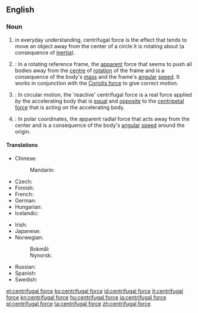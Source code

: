 ==English==

{{wikipedia}}

===Noun===
{{en-noun|head=[[centrifugal]] [[force]]}}

# in everyday understanding, centrifugal force is the effect that tends to move an object away from the center of a circle it is rotating about (a consequence of [[inertia]]).
# {{physics}}: In a rotating reference frame, the [[apparent]] force that seems to push all bodies away from the [[centre]] of [[rotation]] of the frame and is a consequence of the body's [[mass]] and the frame's [[angular]] [[speed]]. It works in conjunction with the [[Coriolis force]] to give correct motion.
# {{physics}}: In circular motion, the 'reactive' centrifugal force is a real force applied ''by'' the accelerating body that is [[equal]] and [[opposite]] to the [[centripetal force]] that is acting ''on'' the accelerating body.
# {{physics}}: In polar coordinates, the apparent radial force that acts away from the center and is a consequence of the body's [[angular]] [[speed]] around the origin.

====Translations====
{{trans-top|a force}}
* Chinese:
*: Mandarin: {{t|cmn|離心力|tr=líxīnlì|sc=Hani}}
* Czech: {{t-|cs|odstředivá síla|f}}
* Finnish: {{t-|fi|keskipakoisvoima}}
* French: {{t-|fr|force centrifuge|f}}
* German: {{t|de|Zentrifugalkraft|f}}
* Hungarian: {{t+|hu|centrifugális erő}}
* Icelandic: {{t-|is|miðflóttakraftur|m}}
{{trans-mid}}
* Irish: {{t-|ga|fórsa lártheifeach|m}}
* Japanese: {{t|ja|遠心力|tr=えんしんりょく, enshinryoku|sc=Jpan}}
* Norwegian:
*: Bokmål: {{t-|no|sentrifugalkraft|m|f}}
*: Nynorsk: {{t-|nn|sentrifugalkraft|f}}
* Russian: {{t-|ru|центробежная сила|f|tr=centrobéžnaja síla}}
* Spanish: {{t-|es|fuerza centrífuga|f}}
* Swedish: {{t-|sv|centrifugalkraft|c}}
{{trans-bottom}}

[[et:centrifugal force]]
[[ko:centrifugal force]]
[[id:centrifugal force]]
[[it:centrifugal force]]
[[kn:centrifugal force]]
[[hu:centrifugal force]]
[[ja:centrifugal force]]
[[pl:centrifugal force]]
[[ta:centrifugal force]]
[[zh:centrifugal force]]